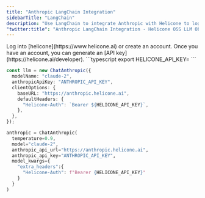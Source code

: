 ```yaml
---
title: "Anthropic LangChain Integration"
sidebarTitle: "LangChain"
description: "Use LangChain to integrate Anthropic with Helicone to log your Anthropic LLM usage."
"twitter:title": "Anthropic LangChain Integration - Helicone OSS LLM Observability"
---
```


<Steps>
  <Step title="Create an account + Generate an API Key">
    Log into [helicone](https://www.helicone.ai) or create an account. Once you have an account, you
    can generate an [API key](https://helicone.ai/developer).
  </Step>
  <Step title="Set HELICONE_API_KEY as an environment variable">
```typescript
export HELICONE_API_KEY=<your API key>
```
  </Step>
  <Step title="Modify the API base and add the `Helicone-Auth` header">
<CodeGroup>

```typescript example.ts
const llm = new ChatAnthropic({
  modelName: "claude-2",
  anthropicApiKey: "ANTHROPIC_API_KEY",
  clientOptions: {
    baseURL: "https://anthropic.helicone.ai",
    defaultHeaders: {
      "Helicone-Auth": `Bearer ${HELICONE_API_KEY}`,
    },
  },
});
```

```python example.py
anthropic = ChatAnthropic(
  temperature=0.9,
  model="claude-2",
  anthropic_api_url="https://anthropic.helicone.ai",
  anthropic_api_key="ANTHROPIC_API_KEY",
  model_kwargs={
    "extra_headers":{
      "Helicone-Auth": f"Bearer {HELICONE_API_KEY}"
    }
  }
)
```

</CodeGroup>

  </Step>
</Steps>
